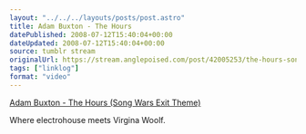 ```yaml
---
layout: "../../../layouts/posts/post.astro"
title: Adam Buxton - The Hours
datePublished: 2008-07-12T15:40:04+00:00
dateUpdated: 2008-07-12T15:40:04+00:00
source: tumblr stream
originalUrl: https://stream.anglepoised.com/post/42005253/the-hours-song-wars-exit-theme-where
tags: ["linklog"]
format: "video"
---
```



<YouTube id="https://www.youtube.com/watch?v=4FqJNQ2-K9g" />

[Adam Buxton - The Hours (Song Wars Exit Theme)][1]

Where electrohouse meets Virgina Woolf.

[1]: https://www.youtube.com/watch?v=4FqJNQ2-K9g

